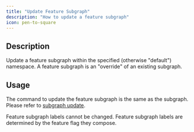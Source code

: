 ---
title: "Update Feature Subgraph"
description: "How to update a feature subgraph"
icon: pen-to-square
---

## Description

Update a feature subgraph within the specified (otherwise "default") namespace. A feature subgraph is an "override" of an existing subgraph.

## Usage

The command to update the feature subgraph is the same as the subgraph. Please refer to [subgraph update](/cli/subgraph/update).

<Info>
  Feature subgraph labels cannot be changed. Feature subgraph labels are determined by the feature flag they compose.
</Info>
